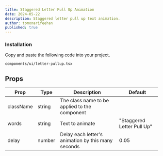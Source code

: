 ```yaml
---
title: Staggered Letter Pull Up Animation
date: 2024-05-22
description: Staggered letter pull up text animation.
author: tomonarifeehan
published: true
---
```


<ComponentPreview name = "letter-pullup-demo" />

<Steps>

### Installation

Copy and paste the following code into your project.

```text
components/ui/letter-pullup.tsx
```

<ComponentSource name = "letter-pullup" />

</Steps>

## Props

| Prop        | Type            | Description                                        | Default                    |
| ----------- | --------------- | -------------------------------------------------- | -------------------------- |
| className   | string          | The class name to be applied to the component      |                            |
| words       | string          | Text to animate                                    | "Staggered Letter Pull Up" |
| delay       | number          | Delay each letter's animation by this many seconds | 0.05                       |
